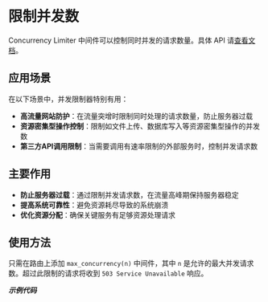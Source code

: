 
# 限制并发数

Concurrency Limiter 中间件可以控制同时并发的请求数量。具体 API 请[查看文档](https://docs.rs/salvo_extra/latest/salvo_extra/concurrency_limiter/index.html)。

## 应用场景

在以下场景中，并发限制器特别有用：

- **高流量网站防护**：在流量突增时限制同时处理的请求数量，防止服务器过载
- **资源密集型操作控制**：限制如文件上传、数据库写入等资源密集型操作的并发数
- **第三方API调用限制**：当需要调用有速率限制的外部服务时，控制并发请求数

## 主要作用

- **防止服务器过载**：通过限制并发请求数，在流量高峰期保持服务器稳定
- **提高系统可靠性**：避免资源耗尽导致的系统崩溃
- **优化资源分配**：确保关键服务有足够资源处理请求

## 使用方法

只需在路由上添加 `max_concurrency(n)` 中间件，其中 `n` 是允许的最大并发请求数。超过此限制的请求将收到 `503 Service Unavailable` 响应。

_**示例代码**_ 

<Tabs>
  <Tab label="main.rs">
    <ConcurrencyLimiterCode/>
  </Tab>
  <Tab label="Cargo.toml">
    <ConcurrencyLimiterCargoCode/>
  </Tab>
</Tabs>